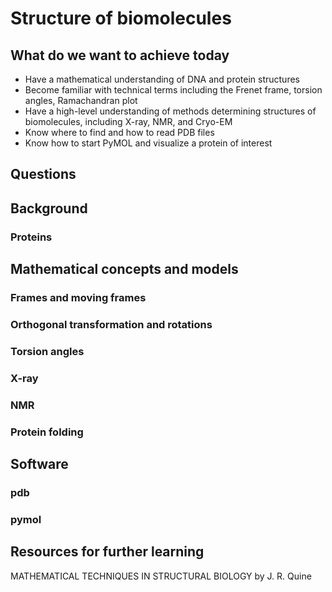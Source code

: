# Structure of biomolecules {#structure}

## What do we want to achieve today

* Have a mathematical understanding of DNA and protein structures
* Become familiar with technical terms including the Frenet frame, torsion angles, Ramachandran plot
* Have a high-level understanding of methods determining structures of biomolecules, including X-ray, NMR, and Cryo-EM
* Know where to find and how to read PDB files
* Know how to start PyMOL and visualize a protein of interest

## Questions

## Background

### Proteins

## Mathematical concepts and models

### Frames and moving frames

### Orthogonal transformation and rotations

### Torsion angles

### X-ray

### NMR

### Protein folding

## Software

### pdb

### pymol

## Resources for further learning

MATHEMATICAL TECHNIQUES IN STRUCTURAL BIOLOGY by J. R. Quine


